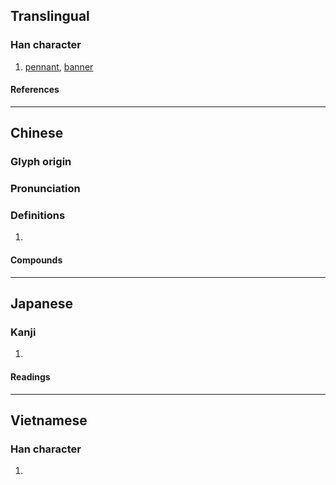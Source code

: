 {{character info}}
==Translingual==

===Han character===
{{Han char|rn=70|rad=方|as=14|sn=18|four=08269|canj=YSOHW|ids=⿸⿰方𠂉番}}

# [[pennant]], [[banner]]

====References====
{{Han ref|kx=0485.090|dkj=13700|dj=0847.110|hdz=32185.010|uh=65DB}}

----

==Chinese==
{{zh-forms}}

===Glyph origin===
{{Han etym}}
{{Han compound|㫃|番|c1=s|c2=p|ls=psc}}

===Pronunciation===
{{zh-pron
|m=fān
|c=faan1
|mc=y
|oc=y
|cat=
}}

===Definitions===
{{zh-hanzi}}

# {{rfdef|zh}}

====Compounds====
{{zh-der|引魂旛|旛勝|旛蓋|旛旂|招魂旛|火染旛竿|旗旛|春旛|風動旛動|靈旛}}

----

==Japanese==

===Kanji===
{{ja-kanji|grade=|rs=方14}}

# {{rfdef|ja|sort=方14}}

====Readings====
{{ja-readings
|goon=ほん
|kanon=はん
|kanyoon=ばん
|kun=はた-
}}

----

==Vietnamese==

===Han character===
{{vi-readings|rs=方14|reading=phướn}}

# {{rfdef|vi|sort=方14}}